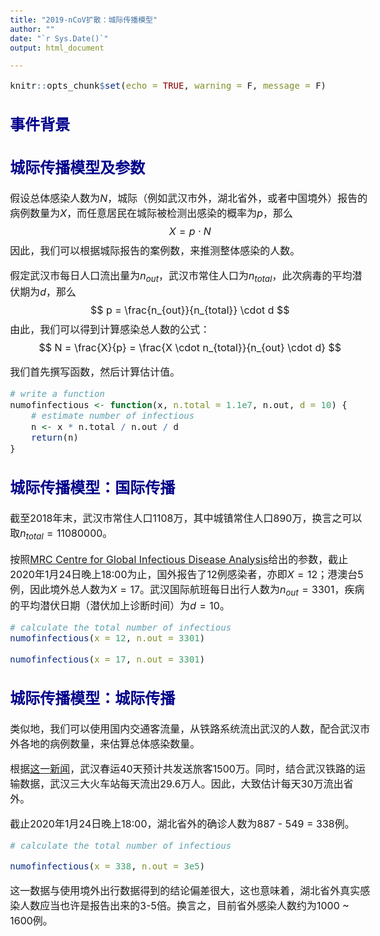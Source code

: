```yaml
---
title: "2019-nCoV扩散：城际传播模型"
author: ""
date: "`r Sys.Date()`"
output: html_document

---
```


<style type="text/css">
body{ /* Normal  */
      font-size: 16px;
  }
td {  /* Table  */
  font-size: 14px;
}
h1.title {
  font-size: 36px;
  color: DarkRed;
}
h1 { /* Header 1 */
  font-size: 32px;
  color: DarkBlue;
}
h2 { /* Header 2 */
    font-size: 24px;
  color: DarkBlue;
}
h3 { /* Header 3 */
  font-size: 20px;
  font-family: "Times New Roman", Times, serif;
  color: DarkBlue;
}
code.r{ /* Code block */
    font-size: 14px;
}
pre { /* Code block - determines code spacing between lines */
    font-size: 14px;
}
</style>

```r
knitr::opts_chunk$set(echo = TRUE, warning = F, message = F)

```

## 事件背景



## 城际传播模型及参数

假设总体感染人数为$N$，城际（例如武汉市外，湖北省外，或者中国境外）报告的病例数量为$X$，而任意居民在城际被检测出感染的概率为$p$，那么
$$
X = p \cdot N
$$
因此，我们可以根据城际报告的案例数，来推测整体感染的人数。

假定武汉市每日人口流出量为$n_{out}$，武汉市常住人口为$n_{total}$，此次病毒的平均潜伏期为$d$，那么
$$
p = \frac{n_{out}}{n_{total}} \cdot d
$$
由此，我们可以得到计算感染总人数的公式：
$$
N = \frac{X}{p} = \frac{X \cdot n_{total}}{n_{out} \cdot d}
$$

我们首先撰写函数，然后计算估计值。

```r

# write a function
numofinfectious <- function(x, n.total = 1.1e7, n.out, d = 10) {
    # estimate number of infectious
    n <- x * n.total / n.out / d
    return(n)
}

```

## 城际传播模型：国际传播

截至2018年末，武汉市常住人口1108万，其中城镇常住人口890万，换言之可以取$n_{total} = 11080000$。

按照[MRC Centre for Global Infectious Disease Analysis](http://www.imperial.ac.uk/mrc-global-infectious-disease-analysis/news--wuhan-coronavirus/)给出的参数，截止2020年1月24日晚上18:00为止，国外报告了12例感染者，亦即$X = 12$；港澳台5例，因此境外总人数为$X = 17$。武汉国际航班每日出行人数为$n_{out} = 3301$，疾病的平均潜伏日期（潜伏加上诊断时间）为$d = 10$。

```r

# calculate the total number of infectious
numofinfectious(x = 12, n.out = 3301)

numofinfectious(x = 17, n.out = 3301)

```

## 城际传播模型：城际传播

类似地，我们可以使用国内交通客流量，从铁路系统流出武汉的人数，配合武汉市外各地的病例数量，来估算总体感染数量。

根据[这一新闻](http://www.whtv.com.cn/p/17571.html)，武汉春运40天预计共发送旅客1500万。同时，结合武汉铁路的运输数据，武汉三大火车站每天流出29.6万人。因此，大致估计每天30万流出省外。

截止2020年1月24日晚上18:00，湖北省外的确诊人数为887 - 549 = 338例。

```r

# calculate the total number of infectious

numofinfectious(x = 338, n.out = 3e5)

```

这一数据与使用境外出行数据得到的结论偏差很大，这也意味着，湖北省外真实感染人数应当也许是报告出来的3-5倍。换言之，目前省外感染人数约为1000 ~ 1600例。